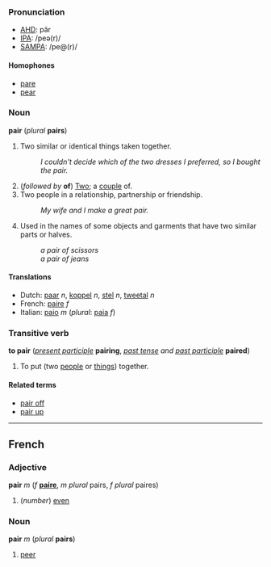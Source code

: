 ===Pronunciation===
*[[w:AHD|AHD]]: pâr
*[[w:IPA|IPA]]: /peə(r)/
*[[w:SAMPA|SAMPA]]: /pe@(r)/

====Homophones====
*[[pare]]
*[[pear]]

===Noun===
'''pair''' (''plural'' '''pairs''')

#Two similar or identical things taken together.
#:''I couldn't decide which of the two dresses I preferred, so I bought the pair.''
#(''followed by'' '''of''') [[Two]]; a [[couple]] of.
#Two people in a relationship, partnership or friendship.
#:''My wife and I make a great pair.''
#Used in the names of some objects and garments that have two similar parts or halves.
#:''a pair of scissors''
#:''a pair of jeans''

====Translations====
*Dutch: [[paar]] ''n'', [[koppel]] ''n'', [[stel]] ''n'', [[tweetal]] ''n''
*French: [[paire]] ''f''
*Italian: [[paio]] ''m'' (''plural'': [[paia]] ''f'')

===Transitive verb===
'''to pair''' (''[[present participle]]'' '''pairing''', ''[[past tense]] and [[past participle]]'' '''paired''')

# To put (two [[people]] or [[things]]) together.
<!-- this is "pair off": # To find a partner for. -->
<!-- this is "pair off": # To separate a [[group]] into sets of two.-->

====Related terms====
*[[pair off]]
*[[pair up]]

----
==French==
===Adjective===
'''pair''' ''m'' (''f'' '''[[paire]]''', ''m plural'' pairs, ''f plural'' paires)

#(''number'') [[even]]

===Noun===
'''pair''' ''m'' (''plural'' '''pairs''')

#[[peer]]